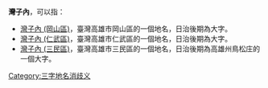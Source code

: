 '''灣子內'''，可以指：
*[[灣子內_(岡山區)|灣子內 (岡山區)]]，臺灣高雄市岡山區的一個地名，日治後期為大字。
*[[灣子內_(仁武區)|灣子內 (仁武區)]]，臺灣高雄市仁武區的一個地名，日治後期為大字。
*[[灣子內_(三民區)|灣子內 (三民區)]]，臺灣高雄市三民區的一個地名，日治後期為高雄州鳥松庄的一個大字。
{{disambig}}
[[Category:三字地名消歧义|Category:三字地名消歧义]]